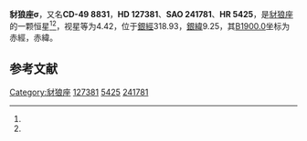 {{Starbox begin
| name = 豺狼座σ
}}
{{Starbox observe
| epoch = [[J2000.0|J2000.0]]
| constell = [[豺狼座|豺狼座]]<ref name=SIMBAD>{{cite web
 | url=http://simbad.u-strasbg.fr/simbad/sim-id?Ident=HR+5425
 | title=Pulsating variable Star
 | publisher=Centre de Données astronomiques de Strasbourg
 | work=SIMBAD
 | accessdate=2012-07-13
 | archive-date=2016-03-17
 | archive-url=https://web.archive.org/web/20160317202945/http://simbad.u-strasbg.fr/simbad/sim-id?Ident=HR+5425
 | dead-url=no
 }}</ref><ref name=DATA>{{cite web
 | url=http://vizier.u-strasbg.fr/viz-bin/VizieR-5?-out.add=.&-source=5050&-corr=PK=HR&-out.max=9999&HR=5425
 | title=VizieR Detailed Page
 | accessdate=2012-07-13
 | archive-date=2016-03-05
 | archive-url=https://web.archive.org/web/20160305214838/http://vizier.u-strasbg.fr/viz-bin/VizieR-5?-out.add=.&-source=5050&-corr=PK=HR&-out.max=9999&HR=5425
 | dead-url=no
 }}</ref>
| 星官 = 
| ra = {{RA|14|32|36.9}}<ref name=SIMBAD /><ref name=DATA />
| dec = {{DEC|-50|27|25}}<ref name=SIMBAD /><ref name=DATA />
| appmag_v = 4.42<ref name=SIMBAD /><ref name=DATA />
}}
{{Starbox character
| class = B2III<ref name=SIMBAD /><ref name=DATA />
| b-v = -0.19<ref name=SIMBAD /><ref name=DATA />
| u-b = -0.84<ref name=SIMBAD /><ref name=DATA />
| r-i = <ref name=SIMBAD /><ref name=DATA />
| variable = 
}}
{{Starbox astrometry
| radial_v = -0.84
| prop_mo_ra = -2
| parallax = 
| p_error = 
}}
{{Starbox catalog
| names =CD-49 8831，[[SAO星表|SAO]] 241781，[[HD星表|HD]] 127381，[[HR星表|HR]] 5425}}
{{Starbox reference |Simbad=HR+5425}}
{{Starbox end}}

'''豺狼座σ'''，又名'''CD-49 8831'''，'''HD 127381'''、'''SAO 241781'''、'''HR 5425'''，是[[豺狼座|豺狼座]]的一颗恒星<ref name=SIMBAD /><ref name=DATA />，视星等为4.42，位于[[銀道座標系|銀經]]318.93，[[銀道座標系|銀緯]]9.25，其[[B1900.0|B1900.0]]坐标为赤經{{RA|14|25|52.6}}，赤緯{{DEC|-50|9.25|50}}。

== 参考文献 ==
{{reflist}}

{{star-stub}}

{{豺狼座恒星}}
[[Category:豺狼座|Category:豺狼座]]
[[Category:HD和HDE天體|127381]]
[[Category:HR天體|5425]]
[[Category:SAO天體|241781]]